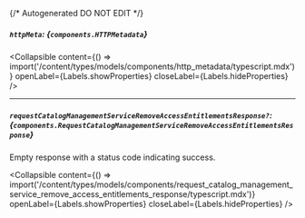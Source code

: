 {/* Autogenerated DO NOT EDIT  */}

##### `httpMeta`: *{`components.HTTPMetadata`}*

<Collapsible content={() => import('/content/types/models/components/http_metadata/typescript.mdx')} openLabel={Labels.showProperties} closeLabel={Labels.hideProperties} />


---
##### `requestCatalogManagementServiceRemoveAccessEntitlementsResponse?`: *{`components.RequestCatalogManagementServiceRemoveAccessEntitlementsResponse`}*
Empty response with a status code indicating success.

<Collapsible content={() => import('/content/types/models/components/request_catalog_management_service_remove_access_entitlements_response/typescript.mdx')} openLabel={Labels.showProperties} closeLabel={Labels.hideProperties} />



